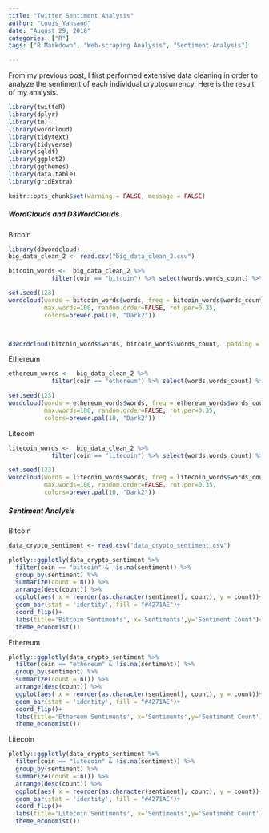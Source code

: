 ```yaml
---
title: "Twitter Sentiment Analysis"
author: "Louis_Yansaud"
date: "August 29, 2018"
categories: ["R"]
tags: ["R Markdown", "Web-scraping Analysis", "Sentiment Analysis"]

---
```


From my previous post, I first performed extensive data cleaning in order to analyze the sentiment of each individual cryptocurrency. Here is the result of my analysis.


```r
library(twitteR)
library(dplyr)
library(tm)
library(wordcloud)
library(tidytext)
library(tidyverse)
library(sqldf)
library(ggplot2)
library(ggthemes)
library(data.table)
library(gridExtra)

knitr::opts_chunk$set(warning = FALSE, message = FALSE)
```

##### WordClouds and D3WordClouds

Bitcoin
```r
library(d3wordcloud)
big_data_clean_2 <- read.csv("big_data_clean_2.csv")

bitcoin_words <-  big_data_clean_2 %>%
            filter(coin == "bitcoin") %>% select(words,words_count) %>% arrange(desc(words_count))

set.seed(123)
wordcloud(words = bitcoin_words$words, freq = bitcoin_words$words_count, min.freq = 10,
          max.words=100, random.order=FALSE, rot.per=0.35, 
          colors=brewer.pal(10, "Dark2"))



d3wordcloud(bitcoin_words$words, bitcoin_words$words_count,  padding = 5,  width = "100%", height = "500px")
```

Ethereum 
```r
ethereum_words <-  big_data_clean_2 %>%
            filter(coin == "ethereum") %>% select(words,words_count) %>% arrange(desc(words_count))

set.seed(123)
wordcloud(words = ethereum_words$words, freq = ethereum_words$words_count, min.freq = 10,
          max.words=100, random.order=FALSE, rot.per=0.35, 
          colors=brewer.pal(10, "Dark2"))

```


Litecoin
```r
litecoin_words <-  big_data_clean_2 %>%
            filter(coin == "litecoin") %>% select(words,words_count) %>% arrange(desc(words_count))

set.seed(123)
wordcloud(words = litecoin_words$words, freq = litecoin_words$words_count, min.freq = 10,
          max.words=100, random.order=FALSE, rot.per=0.35, 
          colors=brewer.pal(10, "Dark2"))

```


##### Sentiment Analysis

Bitcoin
```r
data_crypto_sentiment <- read.csv("data_crypto_sentiment.csv")

plotly::ggplotly(data_crypto_sentiment %>%
  filter(coin == "bitcoin" & !is.na(sentiment)) %>%
  group_by(sentiment) %>%
  summarize(count = n()) %>%
  arrange(desc(count)) %>%
  ggplot(aes( x = reorder(as.character(sentiment), count), y = count))+
  geom_bar(stat = 'identity', fill = "#4271AE")+
  coord_flip()+
  labs(title='Bitcoin Sentiments', x='Sentiments',y='Sentiment Count')+
  theme_economist())
```

Ethereum
```r
plotly::ggplotly(data_crypto_sentiment %>%
  filter(coin == "ethereum" & !is.na(sentiment)) %>%
  group_by(sentiment) %>%
  summarize(count = n()) %>%
  arrange(desc(count)) %>%
  ggplot(aes( x = reorder(as.character(sentiment), count), y = count))+
  geom_bar(stat = 'identity', fill = "#4271AE")+
  coord_flip()+
  labs(title='Ethereum Sentiments', x='Sentiments',y='Sentiment Count')+
  theme_economist())
```


Litecoin
```r
plotly::ggplotly(data_crypto_sentiment %>%
  filter(coin == "litecoin" & !is.na(sentiment)) %>%
  group_by(sentiment) %>%
  summarize(count = n()) %>%
  arrange(desc(count)) %>%
  ggplot(aes( x = reorder(as.character(sentiment), count), y = count))+
  geom_bar(stat = 'identity', fill = "#4271AE")+
  coord_flip()+
  labs(title='Litecoin Sentiments', x='Sentiments',y='Sentiment Count')+
  theme_economist())
```